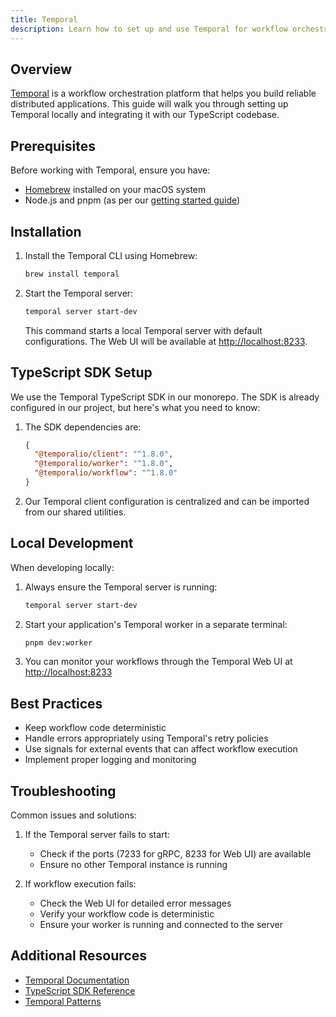 ```yaml
---
title: Temporal
description: Learn how to set up and use Temporal for workflow orchestration in the SFH project
---
```


## Overview

[Temporal](https://temporal.io/) is a workflow orchestration platform that helps you build reliable distributed applications. This guide will walk you through setting up Temporal locally and integrating it with our TypeScript codebase.

## Prerequisites

Before working with Temporal, ensure you have:
- [Homebrew](https://brew.sh/) installed on your macOS system
- Node.js and pnpm (as per our [getting started guide](/dev/getting-started))

## Installation

1. Install the Temporal CLI using Homebrew:
   ```bash
   brew install temporal
   ```

2. Start the Temporal server:
   ```bash
   temporal server start-dev
   ```

   This command starts a local Temporal server with default configurations. The Web UI will be available at [http://localhost:8233](http://localhost:8233).

## TypeScript SDK Setup

We use the Temporal TypeScript SDK in our monorepo. The SDK is already configured in our project, but here's what you need to know:

1. The SDK dependencies are:
   ```json
   {
     "@temporalio/client": "^1.8.0",
     "@temporalio/worker": "^1.8.0",
     "@temporalio/workflow": "^1.8.0"
   }
   ```

2. Our Temporal client configuration is centralized and can be imported from our shared utilities.

## Local Development

When developing locally:

1. Always ensure the Temporal server is running:
   ```bash
   temporal server start-dev
   ```

2. Start your application's Temporal worker in a separate terminal:
   ```bash
   pnpm dev:worker
   ```

3. You can monitor your workflows through the Temporal Web UI at [http://localhost:8233](http://localhost:8233)

## Best Practices

- Keep workflow code deterministic
- Handle errors appropriately using Temporal's retry policies
- Use signals for external events that can affect workflow execution
- Implement proper logging and monitoring

## Troubleshooting

Common issues and solutions:

1. If the Temporal server fails to start:
   - Check if the ports (7233 for gRPC, 8233 for Web UI) are available
   - Ensure no other Temporal instance is running

2. If workflow execution fails:
   - Check the Web UI for detailed error messages
   - Verify your workflow code is deterministic
   - Ensure your worker is running and connected to the server

## Additional Resources

- [Temporal Documentation](https://docs.temporal.io/)
- [TypeScript SDK Reference](https://typescript.temporal.io/)
- [Temporal Patterns](https://docs.temporal.io/dev-guide/typescript/patterns) 